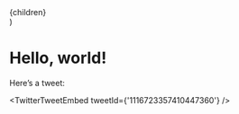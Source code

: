 
  <div
    style={{
      margin: '2em auto',
      maxWidth: '40rem',
      fontFamily: 'system-ui'
    }}
  >
    {children}
  </div>
)

# Hello, world!

Here’s a tweet:

<TwitterTweetEmbed
  tweetId={'1116723357410447360'}
/>

